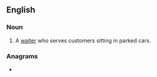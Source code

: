 {{also|carhop|car-hop}}
==English==

===Noun===
{{en-noun}}

# A [[waiter]] who serves customers sitting in parked cars.

===Anagrams===
* {{l|en|Chopra}}